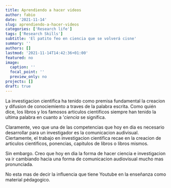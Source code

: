 ```yaml
---
title: Aprendiendo a hacer videos
author: fabio
date: '2021-11-14'
slug: aprendiendo-a-hacer-videos
categories: ['Research life']
tags: ['Research Skills']
subtitle: 'El patito feo en ciencia que se volverá cisne'
summary: ''
authors: []
lastmod: '2021-11-14T14:42:36+01:00'
featured: no
image:
  caption: ''
  focal_point: ''
  preview_only: no
projects: []
draft: true
---
```



La investigacion cientifica ha tenido como premisa fundamental la creacion y difusion de conociemiento a traves de la palabra escrita. 
Como quién dice, los libros y los famosos articulos cientificos siempre han tenido la ultima palabra en cuanto a '*ciencia* se significa. 


Claramente, veo que una de las competencias que hoy en dia es necesario desarrollar para un investigador es la comunicacion audivisual. 
Ciertamente, el trabajo en investigacion cientifica recae en la creacion de articulos cientificos, ponencias, capitulos de libros o libros mismos. 

Sin embargo. Creo que hoy en dia la forma de hacer ciencia e investigacion va ir cambiando hacia una forma de comunicacion audiovisual mucho mas pronunciada. 

No esta mas de decir la influencia que tiene Youtube en la enseñanza como material pédagogico. 